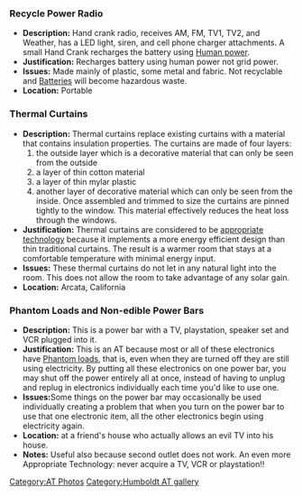 ===Recycle Power Radio===
*'''Description:''' Hand crank radio, receives AM, FM, TV1, TV2, and Weather, has a LED light, siren, and cell phone charger attachments. A small Hand Crank recharges the battery using [[Human power]].
*'''Justification:''' Recharges battery using human power not grid power.
*'''Issues:''' Made mainly of plastic, some metal and fabric. Not recyclable and [[Batteries]] will become hazardous waste.
*'''Location:''' Portable

{{Gallery
|width=400
|height=300
|lines=0
|Image:Recyclepowerradio 1.JPG|
}}

===Thermal Curtains=== 
*'''Description:''' Thermal curtains replace existing curtains with a material that contains insulation properties.  The curtains are made of four layers: 
*# the outside layer which is a decorative material that can only be seen from the outside 
*# a layer of thin cotton material
*# a layer of thin mylar plastic
*# another layer of decorative material which can only be seen from the inside.  Once assembled and trimmed to size the curtains are pinned tightly to the window.  This material  effectively reduces the heat loss through the windows.  
*'''Justification:''' Thermal curtains are considered to be [[appropriate technology]] because it implements a more energy efficient design than thin traditional curtains.  The result is a warmer room that stays at a comfortable temperature with minimal energy input.
*'''Issues:''' These thermal curtains do not let in any natural light into the room.  This does not allow the room to take advantage of any solar gain.  
*'''Location:''' Arcata, California 

{{Gallery
|width=400
|height=300
|lines=0
|Image:Thermal curtain.jpg|
}}

===Phantom Loads and Non-edible Power Bars===
*'''Description:''' This is a power bar with a TV, playstation, speaker set and VCR plugged into it.
*'''Justification:''' This is an AT because most or all of these electronics have [[Phantom loads]], that is, even when they are turned off they are still using electricity. By putting all these electronics on one power bar, you may shut off the power entirely all at once, instead of having to unplug and replug in electronics individually each time you'd like to use one.
*'''Issues:'''Some things on the power bar may occasionally be used individually creating a problem that when you turn on the power bar to use that one electronic item, all the other electronics begin using electricity again. 
*'''Location:''' at a friend's house who actually allows an evil TV into his house. 
*'''Notes:''' Useful also because second outlet does not work. An even more Appropriate Technology: never acquire a TV, VCR or playstation!! 

{{Gallery
|width=450
|height=600
|lines=0
|Image:IMG 4207.jpg|
}}

[[Category:AT Photos]]  
[[Category:Humboldt AT gallery]]